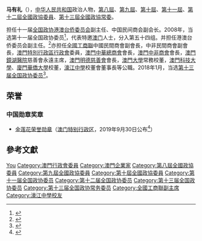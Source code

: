 {{infobox officeholder
| name              = 馬有禮
| image = 馬有禮.png
| office = 
| spouse =
| alma_mater =
| signature =
}}
'''马有礼'''{{GLM}}（{{bd|1948年||}}），[[中华人民共和国|中华人民共和国]]政治人物，[[第八届全国政协委员|第八屆]]、[[第九届全国政协委员|第九屆]]、[[第十届全国政协委员|第十屆]]、[[第十一届全国政协委员|第十一屆]]、[[第十二届全国政协委员|第十二屆全國政協委員]]、[[第十三届全国政协委员|第十三屆全國政協常委]]。

担任十一届[[全国政协港澳台侨委员会|全国政协港澳台侨委员会]]副主任、中国民间商会副会长。2008年，当选第十一届全国政协委员<ref>{{cite news|title=第十一届全国政协委员名单|url=http://www.indaa.com.cn/zt/2009qglh/zxzs/200903/t20090303_127573.html|accessdate=2013-04-09|newspaper=新华社北京1月25日电 中国人民政治协商会议第十一届全国委员会委员名单(共2237人，2008年1月25日政协第十届全国委员会常务委员会第二十次会议通过)|date=2008年1月25日|deadurl=yes|archiveurl=https://web.archive.org/web/20130928014403/http://www.indaa.com.cn/zt/2009qglh/zxzs/200903/t20090303_127573.html|archivedate=2013年9月28日}}</ref>，代表特邀[[澳門|澳门]]人士，分入第五十四组。并担任港澳台侨委员会副主任。<ref>{{cite news|title=全国政协信息-马有礼|url=http://www.cppcc.gov.cn/CMS/wylibary/showJcwyxtInfoWylibary.action?tabJcwyxt.guid=11W0019910&wytype=wjwy|accessdate=2013-04-11|newspaper=全国政协委员会}}</ref>亦担任[[中华全国工商业联合会|全國工商聯]]中國民間商會副會長，中非民間商會副會長，[[澳門特別行政區行政會|澳門特別行政區行政會]]委員，[[澳門中華總商會|澳門中華總商會]]會長，[[澳門中非商會|澳門中非商會]]會長，[[澳門鏡湖醫院|澳門鏡湖醫院]]慈善會永遠主席，[[澳門明德慈善會|澳門明德慈善會]]會長，[[澳門大學|澳門大學]]常務校董，[[澳門科技大學|澳門科技大學]]、[[廈門華僑大學|廈門華僑大學]]校董，[[濠江中學|濠江中學]]校董會董事長等公職。2018年1月，当选[[中国人民政治协商会议第十三届全国委员会委员名单|第十三届全国政协委员]]<ref>{{Cite web|url=http://sports.163.com/18/0126/06/D92BRKK400051C89.html|title=中国人民政治协商会议第十三届全国委员会委员名单|accessdate=2018-01-26|last=|work=网易|archive-url=https://web.archive.org/web/20180127143232/http://sports.163.com/18/0126/06/D92BRKK400051C89.html|archive-date=2018-01-27|dead-url=yes}}</ref>。

==荣誉==
===中国勋章奖章===
* [[金莲花荣誉勋章|金莲花荣誉勋章]]（[[澳门特别行政区|澳门特别行政区]]，2019年9月30日公布<ref>{{cite web |url=https://www.gov.mo/zh-hans/news/264671/ |title=特区政府公布本年度授勋名单 |publisher=中华人民共和国澳门特别行政区政府入口网站 |date=2019-09-30 |access-date=2022-01-05| archive-date= |archive-url= |dead-url=no }}</ref>）

== 參考文獻 ==
{{reflist}}

{{中华全国工商业联合会第九届执行委员会}}

{{Authority control}}
{{DEFAULTSORT:Ma马}}
[[Category:马姓|You]]
[[Category:澳門行政會委員|Category:澳門行政會委員]]
[[Category:澳門企業家|Category:澳門企業家]]
[[Category:第八屆全國政協委員|Category:第八屆全國政協委員]]
[[Category:第九屆全國政協委員|Category:第九屆全國政協委員]]
[[Category:第十屆全國政協委員|Category:第十屆全國政協委員]]
[[Category:第十一届全国政协委员|Category:第十一届全国政协委员]]
[[Category:第十二届全国政协委员|Category:第十二届全国政协委员]]
[[Category:第十三届全国政协委员|Category:第十三届全国政协委员]]
[[Category:第十三届全国政协常务委员|Category:第十三届全国政协常务委员]]
[[Category:全國工商聯副主席|Category:全國工商聯副主席]]
[[Category:濠江中學校友|Category:濠江中學校友]]